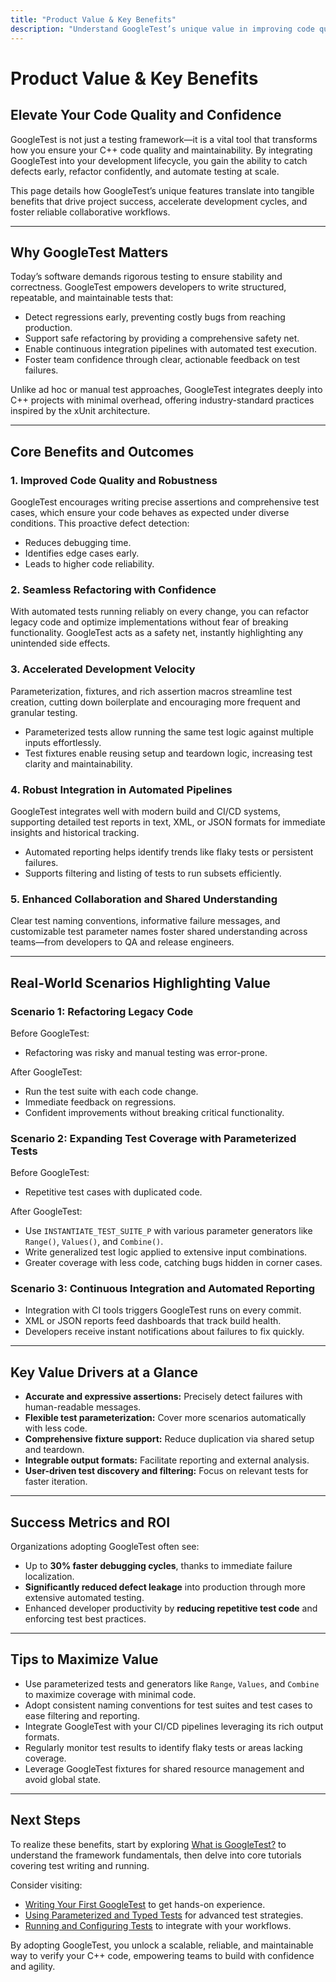 ```yaml
---
title: "Product Value & Key Benefits"
description: "Understand GoogleTest’s unique value in improving code quality, enabling reliable refactoring, supporting automated testing pipelines, and fostering confident, collaborative development. See how its features translate into measurable project outcomes."
---
```


# Product Value & Key Benefits

## Elevate Your Code Quality and Confidence

GoogleTest is not just a testing framework—it is a vital tool that transforms how you ensure your C++ code quality and maintainability. By integrating GoogleTest into your development lifecycle, you gain the ability to catch defects early, refactor confidently, and automate testing at scale.

This page details how GoogleTest’s unique features translate into tangible benefits that drive project success, accelerate development cycles, and foster reliable collaborative workflows.

---

## Why GoogleTest Matters

Today’s software demands rigorous testing to ensure stability and correctness. GoogleTest empowers developers to write structured, repeatable, and maintainable tests that:

- Detect regressions early, preventing costly bugs from reaching production.
- Support safe refactoring by providing a comprehensive safety net.
- Enable continuous integration pipelines with automated test execution.
- Foster team confidence through clear, actionable feedback on test failures.

Unlike ad hoc or manual test approaches, GoogleTest integrates deeply into C++ projects with minimal overhead, offering industry-standard practices inspired by the xUnit architecture.

---

## Core Benefits and Outcomes

### 1. **Improved Code Quality and Robustness**

GoogleTest encourages writing precise assertions and comprehensive test cases, which ensure your code behaves as expected under diverse conditions. This proactive defect detection:

- Reduces debugging time.
- Identifies edge cases early.
- Leads to higher code reliability.

### 2. **Seamless Refactoring with Confidence**

With automated tests running reliably on every change, you can refactor legacy code and optimize implementations without fear of breaking functionality. GoogleTest acts as a safety net, instantly highlighting any unintended side effects.

### 3. **Accelerated Development Velocity**

Parameterization, fixtures, and rich assertion macros streamline test creation, cutting down boilerplate and encouraging more frequent and granular testing.

- Parameterized tests allow running the same test logic against multiple inputs effortlessly.
- Test fixtures enable reusing setup and teardown logic, increasing test clarity and maintainability.

### 4. **Robust Integration in Automated Pipelines**

GoogleTest integrates well with modern build and CI/CD systems, supporting detailed test reports in text, XML, or JSON formats for immediate insights and historical tracking.

- Automated reporting helps identify trends like flaky tests or persistent failures.
- Supports filtering and listing of tests to run subsets efficiently.

### 5. **Enhanced Collaboration and Shared Understanding**

Clear test naming conventions, informative failure messages, and customizable test parameter names foster shared understanding across teams—from developers to QA and release engineers.

---

## Real-World Scenarios Highlighting Value

### Scenario 1: Refactoring Legacy Code

Before GoogleTest:

- Refactoring was risky and manual testing was error-prone.

After GoogleTest:

- Run the test suite with each code change.
- Immediate feedback on regressions.
- Confident improvements without breaking critical functionality.

### Scenario 2: Expanding Test Coverage with Parameterized Tests

Before GoogleTest:

- Repetitive test cases with duplicated code.

After GoogleTest:

- Use `INSTANTIATE_TEST_SUITE_P` with various parameter generators like `Range()`, `Values()`, and `Combine()`.
- Write generalized test logic applied to extensive input combinations.
- Greater coverage with less code, catching bugs hidden in corner cases.

### Scenario 3: Continuous Integration and Automated Reporting

- Integration with CI tools triggers GoogleTest runs on every commit.
- XML or JSON reports feed dashboards that track build health.
- Developers receive instant notifications about failures to fix quickly.

---

## Key Value Drivers at a Glance

- **Accurate and expressive assertions:** Precisely detect failures with human-readable messages.
- **Flexible test parameterization:** Cover more scenarios automatically with less code.
- **Comprehensive fixture support:** Reduce duplication via shared setup and teardown.
- **Integrable output formats:** Facilitate reporting and external analysis.
- **User-driven test discovery and filtering:** Focus on relevant tests for faster iteration.

---

## Success Metrics and ROI

Organizations adopting GoogleTest often see:

- Up to **30% faster debugging cycles**, thanks to immediate failure localization.
- **Significantly reduced defect leakage** into production through more extensive automated testing.
- Enhanced developer productivity by **reducing repetitive test code** and enforcing test best practices.

---

## Tips to Maximize Value

- Use parameterized tests and generators like `Range`, `Values`, and `Combine` to maximize coverage with minimal code.
- Adopt consistent naming conventions for test suites and test cases to ease filtering and reporting.
- Integrate GoogleTest with your CI/CD pipelines leveraging its rich output formats.
- Regularly monitor test results to identify flaky tests or areas lacking coverage.
- Leverage GoogleTest fixtures for shared resource management and avoid global state.

---

## Next Steps

To realize these benefits, start by exploring [What is GoogleTest?](/overview/intro-and-value/what-is-googletest) to understand the framework fundamentals, then delve into core tutorials covering test writing and running.

Consider visiting:

- [Writing Your First GoogleTest](/guides/core-workflows/writing-first-test) to get hands-on experience.
- [Using Parameterized and Typed Tests](/guides/parameterization-advanced/parameterized-tests-guide) for advanced test strategies.
- [Running and Configuring Tests](/guides/core-workflows/running-and-configuring-tests) to integrate with your workflows.

By adopting GoogleTest, you unlock a scalable, reliable, and maintainable way to verify your C++ code, empowering teams to build with confidence and agility.
